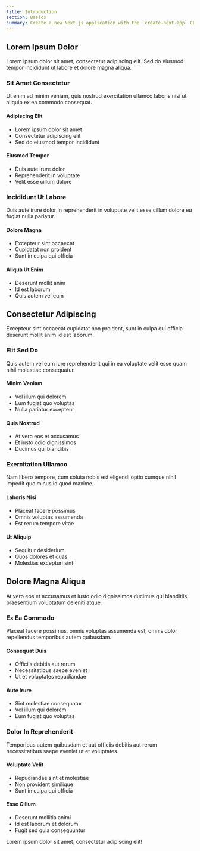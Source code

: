 ```yaml
---
title: Introduction
section: Basics
summary: Create a new Next.js application with the `create-next-app` CLI, and set up TypeScript, ESLint, and Module Path Aliases
---
```


## Lorem Ipsum Dolor

Lorem ipsum dolor sit amet, consectetur adipiscing elit. Sed do eiusmod tempor incididunt ut labore et dolore magna aliqua.

### Sit Amet Consectetur

Ut enim ad minim veniam, quis nostrud exercitation ullamco laboris nisi ut aliquip ex ea commodo consequat.

#### Adipiscing Elit
- Lorem ipsum dolor sit amet
- Consectetur adipiscing elit
- Sed do eiusmod tempor incididunt

#### Eiusmod Tempor
- Duis aute irure dolor
- Reprehenderit in voluptate
- Velit esse cillum dolore

### Incididunt Ut Labore

Duis aute irure dolor in reprehenderit in voluptate velit esse cillum dolore eu fugiat nulla pariatur.

#### Dolore Magna
- Excepteur sint occaecat
- Cupidatat non proident
- Sunt in culpa qui officia

#### Aliqua Ut Enim
- Deserunt mollit anim
- Id est laborum
- Quis autem vel eum

## Consectetur Adipiscing

Excepteur sint occaecat cupidatat non proident, sunt in culpa qui officia deserunt mollit anim id est laborum.

### Elit Sed Do

Quis autem vel eum iure reprehenderit qui in ea voluptate velit esse quam nihil molestiae consequatur.

#### Minim Veniam
- Vel illum qui dolorem
- Eum fugiat quo voluptas
- Nulla pariatur excepteur

#### Quis Nostrud
- At vero eos et accusamus
- Et iusto odio dignissimos
- Ducimus qui blanditiis

### Exercitation Ullamco

Nam libero tempore, cum soluta nobis est eligendi optio cumque nihil impedit quo minus id quod maxime.

#### Laboris Nisi
- Placeat facere possimus
- Omnis voluptas assumenda
- Est rerum tempore vitae

#### Ut Aliquip
- Sequitur desiderium
- Quos dolores et quas
- Molestias excepturi sint

## Dolore Magna Aliqua

At vero eos et accusamus et iusto odio dignissimos ducimus qui blanditiis praesentium voluptatum deleniti atque.

### Ex Ea Commodo

Placeat facere possimus, omnis voluptas assumenda est, omnis dolor repellendus temporibus autem quibusdam.

#### Consequat Duis
- Officiis debitis aut rerum
- Necessitatibus saepe eveniet
- Ut et voluptates repudiandae

#### Aute Irure
- Sint molestiae consequatur
- Vel illum qui dolorem
- Eum fugiat quo voluptas

### Dolor In Reprehenderit

Temporibus autem quibusdam et aut officiis debitis aut rerum necessitatibus saepe eveniet ut et voluptates.

#### Voluptate Velit
- Repudiandae sint et molestiae
- Non provident similique
- Sunt in culpa qui officia

#### Esse Cillum
- Deserunt mollitia animi
- Id est laborum et dolorum
- Fugit sed quia consequuntur

Lorem ipsum dolor sit amet, consectetur adipiscing elit!
